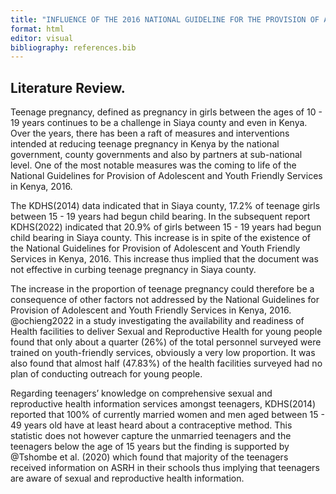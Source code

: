 ```yaml
---
title: "INFLUENCE OF THE 2016 NATIONAL GUIDELINE FOR THE PROVISION OF ADOLESCENT AND YOUTH FRIENDLY SERVICES IN REDUCING TEENAGE PREGNANCY IN SIAYA COUNTY"
format: html
editor: visual
bibliography: references.bib
---
```


## Literature Review.

Teenage pregnancy, defined as pregnancy in girls between the ages of 10 - 19 years continues to be a challenge in Siaya county and even in Kenya. Over the years, there has been a raft of measures and interventions intended at reducing teenage pregnancy in Kenya by the national government, county governments and also by partners at sub-national level. One of the most notable measures was the coming to life of the National Guidelines for Provision of Adolescent and Youth Friendly Services in Kenya, 2016.

The KDHS(2014) data indicated that in Siaya county, 17.2% of teenage girls between 15 - 19 years had begun child bearing. In the subsequent report KDHS(2022) indicated that 20.9% of girls between 15 - 19 years had begun child bearing in Siaya county. This increase is in spite of the existence of the National Guidelines for Provision of Adolescent and Youth Friendly Services in Kenya, 2016. This increase thus implied that the document was not effective in curbing teenage pregnancy in Siaya county.

The increase in the proportion of teenage pregnancy could therefore be a consequence of other factors not addressed by the National Guidelines for Provision of Adolescent and Youth Friendly Services in Kenya, 2016. @ochieng2022 in a study investigating the availability and readiness of Health facilities to deliver Sexual and Reproductive Health for young people found that only about a quarter (26%) of the total personnel surveyed were trained on youth-friendly services, obviously a very low proportion. It was also found that almost half (47.83%) of the health facilities surveyed had no plan of conducting outreach for young people.

Regarding teenagers' knowledge on comprehensive sexual and reproductive health information services amongst teenagers, KDHS(2014) reported that 100% of currently married women and men aged between 15 - 49 years old have at least heard about a contraceptive method. This statistic does not however capture the unmarried teenagers and the teenagers below the age of 15 years but the finding is supported by @Tshombe et al. (2020) which found that majority of the teenagers received information on ASRH in their schools thus implying that teenagers are aware of sexual and reproductive health information.
